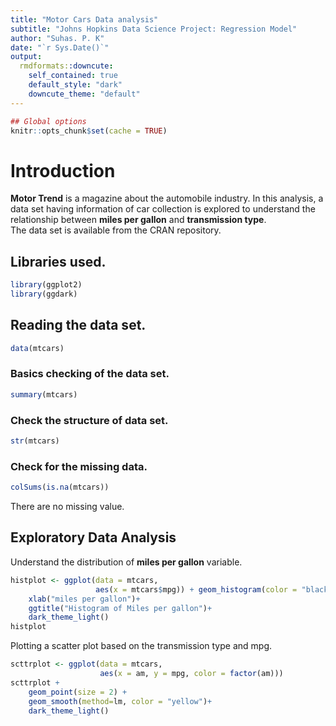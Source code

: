```yaml
---
title: "Motor Cars Data analysis"
subtitle: "Johns Hopkins Data Science Project: Regression Model"
author: "Suhas. P. K"
date: "`r Sys.Date()`"
output:
  rmdformats::downcute:
    self_contained: true
    default_style: "dark"
    downcute_theme: "default"
---
```



```r
## Global options
knitr::opts_chunk$set(cache = TRUE)
```

# Introduction
**Motor Trend** is a magazine about the automobile industry. In this analysis, a data set having information of car collection is explored to understand the relationship between **miles per gallon** and **transmission type**.\
The data set is available from the CRAN repository.\

## Libraries used.
```r
library(ggplot2)
library(ggdark)
```


## Reading the data set.
```r
data(mtcars)
```
### Basics checking of the data set.
```r
summary(mtcars)
```
### Check the structure of data set.
```r
str(mtcars)
```
### Check for the missing data.
```r
colSums(is.na(mtcars))
```
There are no missing value.

## Exploratory Data Analysis

Understand the distribution of **miles per gallon** variable.

```r
histplot <- ggplot(data = mtcars,
                   aes(x = mtcars$mpg)) + geom_histogram(color = "black",fill = "lightgreen") +
    xlab("miles per gallon")+
    ggtitle("Histogram of Miles per gallon")+
    dark_theme_light()
histplot
```

Plotting a scatter plot based on the transmission type and mpg.
```r
scttrplot <- ggplot(data = mtcars,
                    aes(x = am, y = mpg, color = factor(am)))
scttrplot + 
    geom_point(size = 2) + 
    geom_smooth(method=lm, color = "yellow")+ 
    dark_theme_light()
```






























